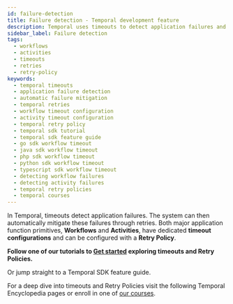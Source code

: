 ```yaml
---
id: failure-detection
title: Failure detection - Temporal development feature
description: Temporal uses timeouts to detect application failures and automatically mitigate them through retries.
sidebar_label: Failure detection
tags:
  - workflows
  - activities
  - timeouts
  - retries
  - retry-policy
keywords:
  - temporal timeouts
  - application failure detection
  - automatic failure mitigation
  - temporal retries
  - workflow timeout configuration
  - activity timeout configuration
  - temporal retry policy
  - temporal sdk tutorial
  - temporal sdk feature guide
  - go sdk workflow timeout
  - java sdk workflow timeout
  - php sdk workflow timeout
  - python sdk workflow timeout
  - typescript sdk workflow timeout
  - detecting workflow failures
  - detecting activity failures
  - temporal retry policies
  - temporal courses
---
```



In Temporal, timeouts detect application failures.
The system can then automatically mitigate these failures through retries.
Both major application function primitives, **Workflows** and **Activities**, have dedicated **timeout configurations** and can be configured with a **Retry Policy**.

**Follow one of our tutorials to [Get started](https://learn.temporal.io/getting_started/) exploring timeouts and Retry Policies.**

Or jump straight to a Temporal SDK feature guide.

<RelatedReadContainer>
    <RelatedReadItem path="/dev-guide/go/features#workflow-timeouts" text="Set Workflow timeouts and Retry Policies using the Go SDK" archetype="feature-guide" />
    <RelatedReadItem path="/dev-guide/java/features#workflow-timeouts" text="Set Workflow timeouts and Retry Policies using the Java SDK" archetype="feature-guide" />
    <RelatedReadItem path="/dev-guide/php/features#workflow-timeouts" text="Set Workflow timeouts and Retry Policies using the PHP SDK" archetype="feature-guide" />
    <RelatedReadItem path="/dev-guide/python/features#workflow-timeouts" text="Set Workflow timeouts and Retry Policies using the Python SDK" archetype="feature-guide" />
    <RelatedReadItem path="/dev-guide/typescript/features#workflow-timeouts" text="Set Workflow timeouts and Retry Policies using the TypeScript SDK" archetype="feature-guide" />
</RelatedReadContainer>

<RelatedReadContainer>
  <RelatedReadItem path="/dev-guide/go/features#activity-timeouts" text="Set Activity timeouts and Retry Policies using the Go SDK" archetype="feature-guide" />
  <RelatedReadItem path="/dev-guide/java/features#activity-timeouts" text="Set Activity timeouts and Retry Policies using the Java SDK" archetype="feature-guide" />
  <RelatedReadItem path="/dev-guide/php/features#activity-timeouts" text="Set Activity timeouts and Retry Policies using the PHP SDK" archetype="feature-guide" />
  <RelatedReadItem path="/dev-guide/python/features#activity-timeouts" text="Set Activity timeouts and Retry Policies using the Python SDK" archetype="feature-guide" />
  <RelatedReadItem path="/dev-guide/typescript/features#activity-timeouts" text="Set Activity timeouts and Retry Policies using the TypeScript SDK" archetype="feature-guide" />
</RelatedReadContainer>

For a deep dive into timeouts and Retry Policies visit the following Temporal Encyclopedia pages or enroll in one of [our courses](https://learn.temporal.io/courses/).

<RelatedReadContainer>
    <RelatedReadItem path="/encyclopedia/detecting-workflow-failures" text="Detecting Workflow failures" archetype="encyclopedia" />
    <RelatedReadItem path="/encyclopedia/detecting-activity-failures" text="Detecting Activity failures" archetype="encyclopedia" />
    <RelatedReadItem path="/encyclopedia/retry-policies" text="Retry Policies" archetype="encyclopedia" />
</RelatedReadContainer>
